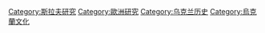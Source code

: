 {{catmain}}

[[Category:斯拉夫研究|Category:斯拉夫研究]] 
[[Category:歐洲研究|Category:歐洲研究]] 
[[Category:乌克兰历史|Category:乌克兰历史]] 
[[Category:烏克蘭文化|Category:烏克蘭文化]]